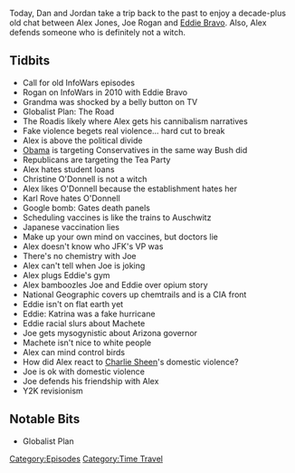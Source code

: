 {{DEFAULTSORT:
    #_EPISODE_0542:September 15, 2010
}}{{Episode
    | title           = September 15, 2010
    | caption         = Listen to this episode on [https://knowledgefight.libsyn.com/542-september-15-2010 Libsyn] [https://open.spotify.com/episode/1MPOAsoyGVtFh4VSm4ghtN Spotify], Read the [[Transcript/542: September 15, 2010|Unofficial Transcript]], View discussion on [https://reddit.com/mai58i Reddit]
    | episodeNumber   = 542
    | length          = 01:30:45
    | airDate         = March 22, 2021
    | coverageDate    = September 15, 2010
    | episodeType     = [[:Category:Time Travel|Time Travel]]
    | appearance      = [[Joe Rogan]], [[Eddie Bravo]], [[Christine O'Donnell]], [[Karl Rove]], [[Bill Gates]]
    | previousEpisode = [[541: March 17-18, 2021]]
    | nextEpisode     = [[543: March 23-24, 2021]]
}}

{{Stub}}

Today, Dan and Jordan take a trip back to the past to enjoy a decade-plus old chat between Alex Jones, Joe Rogan and [[Eddie Bravo]]. Also, Alex defends someone who is definitely not a witch.

==Tidbits==

*Call for old InfoWars episodes
*Rogan on InfoWars in 2010 with Eddie Bravo
*Grandma was shocked by a belly button on TV
*Globalist Plan: The Road
*The Roadis likely where Alex gets his cannibalism narratives
*Fake violence begets real violence... hard cut to break
*Alex is above the political divide
*[[Barack Obama|Obama]] is targeting Conservatives in the same way Bush did
*Republicans are targeting the Tea Party
*Alex hates student loans
*Christine O'Donnell is not a witch
*Alex likes O'Donnell because the establishment hates her
*Karl Rove hates O'Donnell
*Google bomb: Gates death panels
*Scheduling vaccines is like the trains to Auschwitz
*Japanese vaccination lies
*Make up your own mind on vaccines, but doctors lie
*Alex doesn't know who JFK's VP was
*There's no chemistry with Joe
*Alex can't tell when Joe is joking
*Alex plugs Eddie's gym
*Alex bamboozles Joe and Eddie over opium story
*National Geographic covers up chemtrails and is a CIA front
*Eddie isn't on flat earth yet
*Eddie: Katrina was a fake hurricane
*Eddie racial slurs about Machete
*Joe gets mysogynistic about Arizona governor
*Machete isn't nice to white people
*Alex can mind control birds
*How did Alex react to [[Charlie Sheen]]'s domestic violence?
*Joe is ok with domestic violence
*Joe defends his friendship with Alex
*Y2K revisionism

==Notable Bits==

*Globalist Plan

[[Category:Episodes]]
[[Category:Time Travel]]
